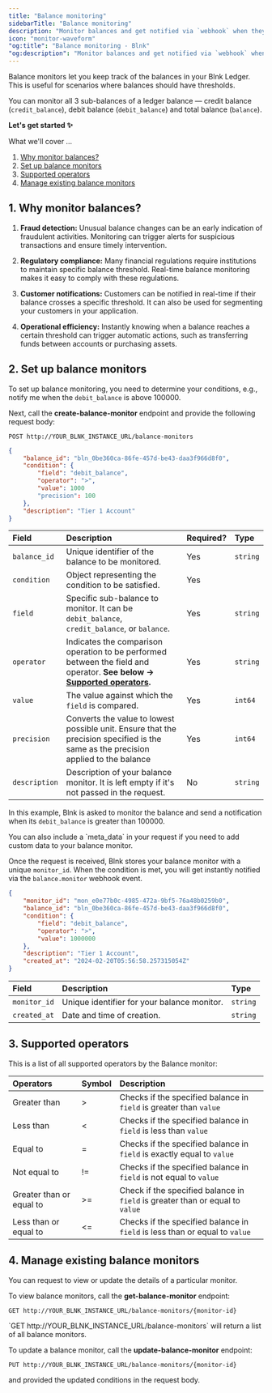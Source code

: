 ```yaml
---
title: "Balance monitoring"
sidebarTitle: "Balance monitoring"
description: "Monitor balances and get notified via `webhook` when they meet the set conditions."
icon: "monitor-waveform"
"og:title": "Balance monitoring - Blnk" 
"og:description": "Monitor balances and get notified via `webhook` when they meet the set conditions."
---
```



Balance monitors let you keep track of the balances in your Blnk Ledger. This is useful for scenarios where balances should have thresholds.

You can monitor all 3 sub-balances of a ledger balance — credit balance (`credit_balance`), debit balance (`debit_balance`) and total balance (`balance`). 

**Let's get started ✨**

What we'll cover …

1. [Why monitor balances?](#1-why-monitor-balances)
2. [Set up balance monitors](#2-set-up-balance-monitors)
3. [Supported operators](#3-supported-operators)
4. [Manage existing balance monitors](#4-manage-existing-balance-monitors)

## 1. Why monitor balances?

1. **Fraud detection:** Unusual balance changes can be an early indication of fraudulent activities. Monitoring can trigger alerts for suspicious transactions and ensure timely intervention.

2. **Regulatory compliance:** Many financial regulations require institutions to maintain specific balance threshold. Real-time balance monitoring makes it easy to comply with these regulations.

3. **Customer notifications:** Customers can be notified in real-time if their balance crosses a specific threshold. It can also be used for segmenting your customers in your application.

4. **Operational efficiency:** Instantly knowing when a balance reaches a certain threshold can trigger automatic actions, such as transferring funds between accounts or purchasing assets.

## 2. Set up balance monitors

To set up balance monitoring, you need to determine your conditions, e.g., notify me when the `debit_balance` is above 100000.

Next, call the **create-balance-monitor** endpoint and provide the following request body:

```
POST http://YOUR_BLNK_INSTANCE_URL/balance-monitors
```

```json Request
{
    "balance_id": "bln_0be360ca-86fe-457d-be43-daa3f966d8f0",
    "condition": {
        "field": "debit_balance",
        "operator": ">",
        "value": 1000
        "precision": 100
    },
    "description": "Tier 1 Account"
}
```

| Field | Description | Required? | Type
| :--- |:--- | :--- | :---
| `balance_id` | Unique identifier of the balance to be monitored. | Yes | `string`
| `condition` | Object representing the condition to be satisfied. | Yes
| `field` | Specific sub-balance to monitor. It can be `debit_balance`, `credit_balance`, or `balance`. | Yes | `string`
| `operator` |  Indicates the comparison operation to be performed between the field and operator. **See below → [Supported operators](#supported-operators).** | Yes | `string`
| `value` | The value against which the `field` is compared. | Yes | `int64`
| `precision` | Converts the value to lowest possible unit. Ensure that the precision specified is the same as the precision applied to the balance | Yes | `int64`
| `description` | Description of your balance monitor. It is left empty if it's not passed in the request. | No | `string`

In this example, Blnk is asked to monitor the balance and send a notification when its `debit_balance` is greater than 100000.

<Note>
    You can also include a `meta_data` in your request if you need to add custom data to your balance monitor.
</Note>

Once the request is received, Blnk stores your balance monitor with a unique `monitor_id`. When the condition is met, you will get instantly notified via the `balance.monitor` webhook event.

```json Response
{
    "monitor_id": "mon_e0e77b0c-4985-472a-9bf5-76a48b0259b0",
    "balance_id": "bln_0be360ca-86fe-457d-be43-daa3f966d8f0",
    "condition": {
        "field": "debit_balance",
        "operator": ">",
        "value": 1000000
    },
    "description": "Tier 1 Account",
    "created_at": "2024-02-20T05:56:58.257315054Z"
}
```

| Field | Description | Type
| :--- | :--- | :---
| `monitor_id` | Unique identifier for your balance monitor. | `string`
| `created_at` | Date and time of creation. | `string` 

## 3. Supported operators

This is a list of all supported operators by the Balance monitor:

|Operators|Symbol|Description
|:------|:------|:------|
|Greater than|>|Checks if the specified balance in `field` is greater than `value`
|Less than|&lt;|Checks if the specified balance in `field` is less than `value`
|Equal to|=|Checks if the specified balance in `field` is exactly equal to `value`
|Not equal to|!=| Checks if the specified balance in `field` is not equal to `value`
|Greater than or equal to|>=|Check if the specified balance in `field` is greater than or equal to `value`
|Less than or equal to|&lt;=|Checks if the specified balance in `field` is less than or equal to `value`

## 4. Manage existing balance monitors

You can request to view or update the details of a particular monitor.

To view balance monitors, call the **get-balance-monitor** endpoint:

```
GET http://YOUR_BLNK_INSTANCE_URL/balance-monitors/{monitor-id}
```

<Tip>
    `GET http://YOUR_BLNK_INSTANCE_URL/balance-monitors` will return a list of all balance monitors.
</Tip>

To update a balance monitor, call the **update-balance-monitor** endpoint:

```
PUT http://YOUR_BLNK_INSTANCE_URL/balance-monitors/{monitor-id}
```

and provided the updated conditions in the request body.

<NeedHelp />